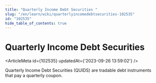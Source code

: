 ```yaml
---
title: "Quarterly Income Debt Securities "
slug: "/en/learn/wiki/quarterlyincomedebtsecurities-102535"
id: "102535"
hide_table_of_contents: true
---
```



# Quarterly Income Debt Securities 

<ArticleMeta id={102535} updatedAt={'2023-09-26 13:59:02'} />
<div className='border-solid border-b border-t-0 my-4 border-[var(--ifm-color-gray-300)]' />

Quarterly Income Debt Securities (QUIDS) are tradable debt instruments that pay a quarterly coupon.
